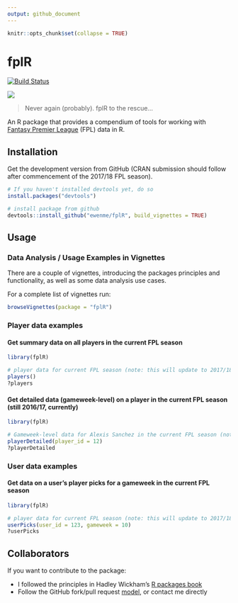```yaml
---
output: github_document
---
```


```r
knitr::opts_chunk$set(collapse = TRUE)
```

# fplR

[![Build Status](https://travis-ci.org/ewenme/fplR.png)](https://travis-ci.org/ewenme/fplR) 

![](Qul9n6x.jpg)

> Never again (probably). fplR to the rescue...

An R package that provides a compendium of tools for working with [Fantasy Premier League](https://fantasy.premierleague.com) (FPL) data in R. 

## Installation

Get the development version from GitHub (CRAN submission should follow after commencement of the 2017/18 FPL season). 

```r
# If you haven't installed devtools yet, do so
install.packages("devtools")

# install package from github
devtools::install_github("ewenme/fplR", build_vignettes = TRUE)
```

## Usage

### Data Analysis / Usage Examples in Vignettes

There are a couple of vignettes, introducing the packages principles and functionality, as well as some data analysis use cases. 

For a complete list of vignettes run:

```r
browseVignettes(package = "fplR")
```

### Player data examples

#### Get summary data on all players in the current FPL season

```r
library(fplR)

# player data for current FPL season (note: this will update to 2017/18 season once underway):
players()
?players

```

#### Get detailed data (gameweek-level) on a player in the current FPL season (still 2016/17, currently)

```r
library(fplR)

# Gameweek-level data for Alexis Sanchez in the current FPL season (note: this will update to 2017/18 season once underway):
playerDetailed(player_id = 12)
?playerDetailed

```

### User data examples

#### Get data on a user's player picks for a gameweek in the current FPL season

```r
library(fplR)

# player data for current FPL season (note: this will update to 2017/18 season once underway):
userPicks(user_id = 123, gameweek = 10)
?userPicks

```

## Collaborators

If you want to contribute to the package:

* I followed the principles in Hadley Wickham's [R packages book](http://r-pkgs.had.co.nz/)
* Follow the GitHub fork/pull request [model](https://guides.github.com/introduction/flow/), or contact me directly

